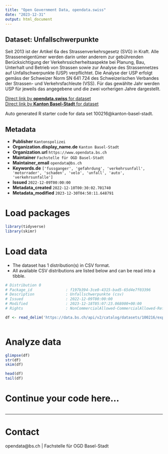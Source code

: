 ```yaml
---
title: "Open Government Data, opendata.swiss"
date: "2023-12-31"
output: html_document
---
```


## Dataset: Unfallschwerpunkte

Seit 2013 ist der Artikel 6a des Strassenverkehrsgesetz (SVG) in Kraft. Alle Strasseneigentümer werden darin unter anderem zur gebührenden Berücksichtigung der Verkehrssicherheitsaspekte bei Planung, Bau, Unterhalt und Betrieb von Strassen sowie zur Analyse des Strassennetzes auf Unfallschwerpunkte (USP) verpflichtet. Die Analyse der USP erfolgt gemäss der Schweizer Norm SN 641 724 des Schweizerischen Verbandes der Strassen- und Verkehrsfachleute (VSS). Für das gewählte Jahr werden USP für jeweils das angegebene und die zwei vorherigen Jahre dargestellt.

[Direct link by **opendata.swiss** for dataset](https://opendata.swiss/de/dataset/unfallschwerpunkte)<br>
[Direct link by **Kanton Basel-Stadt** for dataset](https://data.bs.ch/explore/dataset/100216/)

Auto generated R starter code for data set 100216@kanton-basel-stadt.

## Metadata

- **Publisher** `Kantonspolizei`
- **Organization.display_name.de** `Kanton Basel-Stadt`
- **Organization.url** `https://www.opendata.bs.ch`
- **Maintainer** `Fachstelle für OGD Basel-Stadt`
- **Maintainer_email** `opendata@bs.ch`
- **Keywords.de** `['fussganger', 'gefahrdung', 'verkehrsunfall', 'motorrader', 'schaden', 'velo', 'unfall', 'auto', 'verkehrsunfalle']`
- **Issued** `2022-12-09T00:00:00`
- **Metadata_created** `2022-12-10T00:30:02.701740`
- **Metadata_modified** `2023-12-30T04:50:11.648791`


# Load packages

```r

library(tidyverse)
library(skimr)

```

# Load data

-   The dataset has 1 distribution(s) in CSV format.
-   All available CSV distributions are listed below and can be read into a tibble.

```r

# Distribution 0
# Package_id               : f197b394-3ce0-4315-bad5-65d4e7f03396
# Description              : Unfallschwerpunkte (csv)
# Issued                   : 2022-12-09T00:00:00
# Modified                 : 2023-12-18T05:07:23.068000+00:00
# Rights                   : NonCommercialAllowed-CommercialAllowed-ReferenceRequired

df <- read_delim('https://data.bs.ch/api/v2/catalog/datasets/100216/exports/csv')



```

# Analyze data

```r

glimpse(df)
str(df)
skim(df)

head(df)
tail(df)

```

# Continue your code here...

```r

```

------------------------------------------------------------------------

# Contact

opendata@bs.ch | Fachstelle für OGD Basel-Stadt
